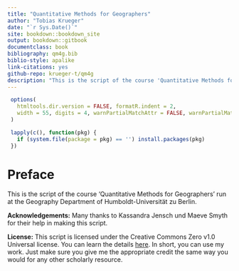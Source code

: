 ```yaml
--- 
title: "Quantitative Methods for Geographers"
author: "Tobias Krueger"
date: "`r Sys.Date()`"
site: bookdown::bookdown_site
output: bookdown::gitbook
documentclass: book
bibliography: qm4g.bib
biblio-style: apalike
link-citations: yes
github-repo: krueger-t/qm4g
description: "This is the script of the course 'Quantitative Methods for Geographers' run at the Geography Department of Humboldt-Universität zu Berlin."
---
```


```r
 options(
   htmltools.dir.version = FALSE, formatR.indent = 2,
   width = 55, digits = 4, warnPartialMatchAttr = FALSE, warnPartialMatchDollar = FALSE
 )

 lapply(c(), function(pkg) {
   if (system.file(package = pkg) == '') install.packages(pkg)
 })
```

# Preface {-}

This is the script of the course 'Quantitative Methods for Geographers' run at the Geography Department of Humboldt-Universität zu Berlin.

**Acknowledgements:** Many thanks to Kassandra Jensch und Maeve Smyth for their help in making this script.

**License:** This script is licensed under the Creative Commons Zero v1.0 Universal license. You can learn the details [here](https://github.com/krueger-t/qm4g/blob/main/LICENSE). In short, you can use my work. Just make sure you give me the appropriate credit the same way you would for any other scholarly resource.
